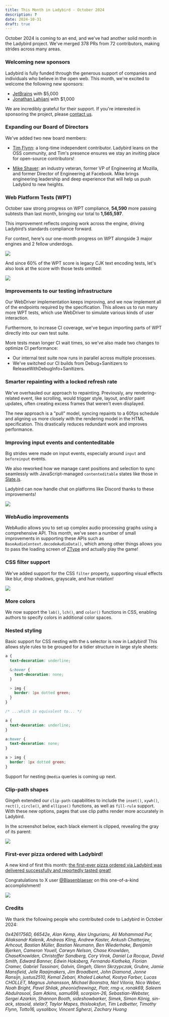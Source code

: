 ```yaml
---
title: This Month in Ladybird - October 2024
description: ?
date: 2024-10-31
draft: true
---
```


October 2024 is coming to an end, and we've had another solid month in the Ladybird project. We've merged 378 PRs from 72 contributors, making strides across many areas.

### Welcoming new sponsors

Ladybird is fully funded through the generous support of companies and individuals who believe in the open web. This month, we're excited to welcome the following new sponsors:

- [JetBrains](https://www.jetbrains.com) with $5,000
- [Jonathan Lahijani](http://jonathanlahijani.com) with $1,000

We are incredibly grateful for their support. If you're interested in sponsoring the project, please [contact us](mailto:contact@ladybird.org).

### Expanding our Board of Directors

We've added two new board members:

- [Tim Flynn](https://ladybird.org/posts/tim-flynn-joins-board/): a long-time independent contributor. Ladybird leans on the OSS community, and Tim's presence ensures we stay an inviting place for open-source contributors!

- [Mike Shaver](https://ladybird.org/posts/mike-shaver-joins-board/): an industry veteran, former VP of Engineering at Mozilla, and former Director of Engineering at Facebook. Mike brings engineering leadership and deep experience that will help us push Ladybird to new heights.

### Web Platform Tests (WPT)

October saw strong progress on WPT compliance, **54,590** more passing subtests than last month, bringing our total to **1,565,597**.

This improvement reflects ongoing work across the engine, driving Ladybird’s standards compliance forward.

For context, here's our one-month progress on WPT alongside 3 major engines and 2 fellow underdogs.

![](/assets/img/newsletter-oct-2024-wpt-graph.gif)

And since 60% of the WPT score is legacy CJK text encoding tests, let's also look at the score with those tests omitted:

![](/assets/img/newsletter-oct-2024-wpt-graph-no-encoding.gif)

### Improvements to our testing infrastructure

Our WebDriver implementation keeps improving, and we now implement all of the endpoints required by the specification. This allows us to run many more WPT tests, which use WebDriver to simulate various kinds of user interaction.

Furthermore, to increase CI coverage, we've begun importing parts of WPT directly into our own test suite.

More tests mean longer CI wait times, so we've also made two changes to optimize CI performance:

- Our internal test suite now runs in parallel across multiple processes.
- We've switched our CI builds from Debug+Sanitizers to ReleaseWithDebugInfo+Sanitizers.

### Smarter repainting with a locked refresh rate

We've overhauled our approach to repainting. Previously, any rendering-related event, like scrolling, would trigger style, layout, and/or paint updates, often creating excess frames that weren't even displayed.

The new approach is a "pull" model, syncing repaints to a 60fps schedule and aligning us more closely with the rendering model in the HTML specification. This drastically reduces redundant work and improves performance.

### Improving input events and contenteditable

Big strides were made on input events, especially around `input` and `beforeinput` events.

We also reworked how we manage caret positions and selection to sync seamlessly with JavaScript-managed `contenteditable` states like those in [Slate.js](https://www.slatejs.org).

Ladybird can now handle chat on platforms like Discord thanks to these improvements!

![](/assets/img/newsletter-oct-2024-chat-on-discord.gif)

### WebAudio improvements

WebAudio allows you to set up complex audio processing graphs using a comprehensive API. This month, we've seen a number
of small improvements in supporting these APIs such as `BaseAudioContext.decodeAudioData()`, which among other things allows
you to pass the loading screen of [ZType](https://zty.pe/) and actually play the game!

### CSS filter support

We've added support for the CSS `filter` property, supporting visual effects like blur, drop shadows, grayscale, and hue rotation!

![](/assets/img/newsletter-oct-2024-css-filter.png)

### More colors

We now support the `lab()`, `lch()`, and `color()` functions in CSS, enabling authors to specify colors in additional color spaces.

### Nested styling

Basic support for CSS nesting with the `&` selector is now in Ladybird! This allows style rules to be grouped for a tidier structure in large style sheets:

```css
a {
  text-decoration: underline;

  &:hover {
    text-decoration: none;
  }

  > img {
    border: 1px dotted green;
  }
}

/* ...which is equivalent to... */

a {
  text-decoration: underline;
}

a:hover {
  text-decoration: none;
}

a > img {
  border: 1px dotted green;
}
```

Support for nesting `@media` queries is coming up next.

### Clip-path shapes

Gingeh extended our `clip-path` capabilities to include the `inset()`, `xywh()`, `rect()`, `circle()`, and `ellipse()` functions, as well as `fill-rule` support. With these new options, pages that use clip paths render more accurately in Ladybird.

In the screenshot below, each black element is clipped, revealing the gray of its parent:

![](/assets/img/newsletter-oct-2024-clip-path-shapes.png)

### First-ever pizza ordered with Ladybird!

A new kind of first this month: [the first-ever pizza ordered via Ladybird was delivered successfully and reportedly tasted great!](https://x.com/awesomekling/status/1846607417343463524)

Congratulations to X user [@Blasenblaeser](https://x.com/Blasenblaeser) on this one-of-a-kind accomplishment!

![](/assets/img/newsletter-oct-2024-pizza.png)

### Credits

We thank the following people who contributed code to Ladybird in October 2024:

_0x4261756D,
66542e,
Alan Kemp,
Alex Ungurianu,
Ali Mohammad Pur,
Aliaksandr Kalenik,
Andreas Kling,
Andrew Kaster,
Ankush Chatterjee,
Arhcout,
Bastian Müller,
Bastian Neumann,
Ben Wiederhake,
Benjamin Bjerken,
Cameron Youell,
Carwyn Nelson,
Chase Knowlden,
ChaseKnowlden,
Christoffer Sandberg,
Cory Virok,
Daniel La Rocque,
David Smith,
Edward Banner,
Edwin Hoksberg,
Fernando Kiotheka,
Florian Cramer,
Gabriel Tassinari,
Galvin,
Gingeh,
Glenn Skrzypczak,
Grubre,
Jamie Mansfield,
Jelle Raaijmakers,
Jim Broadbent,
John Diamond,
Jonne Ransijn,
justus2510,
Kemal Zebari,
Khaled Lakehal,
Kostya Farber,
Lucas CHOLLET,
Magnus Johansson,
Michael Boonstra,
Neil Viloria,
Nico Weber,
Noah Bright,
Pavel Shliak,
pheonixfirewingz,
Piotr,
rmg-x,
ronak69,
Saleem Abdulrasool,
Sam Atkins,
samu698,
scorpion-26,
Sebastian-Webster,
Sergei Azarkin,
Shannon Booth,
sideshowbarker,
Simek,
Simon König,
sin-ack,
stasoid,
stelar7,
Taylor Mapes,
thislooksfun,
Tim Ledbetter,
Timothy Flynn,
Totto16,
uysalibov,
Vincent Sgherzi,
Zachary Huang_
